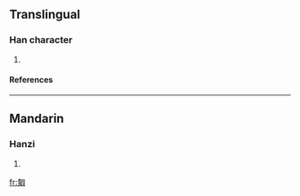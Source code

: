 ==Translingual==
===Han character===
{{Han char|rad=勹|as=13|sn=15|four=|canj=心竹竹口 (PHHR)}}
# {{defn|Han|sort=勹13}}
====References====
{{Han ref|kx=0152.120|dkj=02563|dj=0341.330|hdz=10261.060|uh=5314|ud=21268}}
----
==Mandarin==
===Hanzi===
{{cmn-hanzi|pin=[[qiōng]] (qiong1)|wg=ch'iung<sup>1</sup>}}
# {{defn|Mandarin}}

[[fr:匔]]